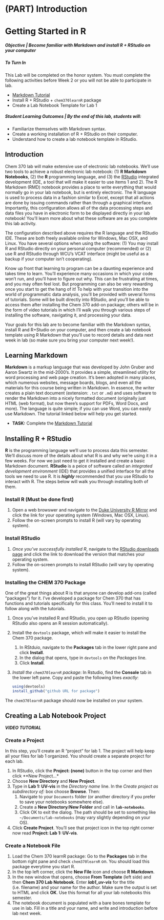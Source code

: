 # (PART) Introduction {-}

# Getting Started in R

##### **Objective** | Become familiar with Markdown and install R + RStudio on your computer {-}

##### **To Turn In**  {-}

This Lab will be completed on the honor system.  You must complete the following activities before Week 2 or you will not be able to participate in lab.

- [Markdown Tutorial](https://www.markdowntutorial.com/)
- Install R + RStudio + `chem370learnR` package
- Create a Lab Notebook Template for Lab 1

##### **Student Learning Outcomes** | *By the end of this lab, students will:*   {-}

  - Familiarize themselves with Markdown syntax.
  - Create a working installation of R + RStudio on their computer.
  - Understand how to create a lab notebook template in RStudio.

## Introduction {#r-intro -}

Chem 370 lab will make extensive use of electronic lab notebooks.  We'll use two tools to achieve a robust electronic lab notebook: (1) **R Markdown Notebooks**, (2) the **R** programming language, and (3) the [RStudio](https://www.google.com/url?sa=t&rct=j&q=&esrc=s&source=web&cd=&cad=rja&uact=8&ved=2ahUKEwictpuN2IvqAhVtl3IEHUhSCUUQFjAAegQIAhAC&url=https%3A%2F%2Frstudio.com%2F&usg=AOvVaw2mM_qCjo878d2q5bcC0XUS) integrated development (IDE, a tool that will make it easier to use items 1 and 2).  The R Markdown (RMD) notebook provides a place to write everything that would normally go in your lab notebook, but is entirely electronic.  The R language is used to process data in a fashion similar to Excel, except that all actions are done by issuing commands rather than through a graphical interface.  Importantly, this configuration allows all of the data processing steps and data files you have in electronic form to be displayed directly in your lab notebook!  You'll learn more about what these software are as you complete this lab activity.

The configuration described above requires the R language and the RStudio IDE.  These are both freely available online for Windows, Mac OSX, and Linux.  You have several options when using the software: (1) You may install R and RStudio directly on your personal computer (recommended) or (2) use R and RStudio through WCU’s VCAT interface (might be useful as a backup if your computer isn't cooperating). 

Know up front that learning to program can be a daunting experience and takes time to learn.  You'll experience many occasions in which your code won't run, and you'll have to figure out why.  This can be frustrating at times, and you may often feel lost.  But programming can also be very rewarding once you start to get the hang of it!  To help with your transition into the world of programmatic data analysis, you'll be provided with several forms of tutorials.  Some will be built directly into RStudio, and you'll be able to access them after installing the Chem 370 add-on package; others will be in the form of video tutorials in which I'll walk you through various steps of installing the software, navigating it, and processing your data.

Your goals for this lab are to become familiar with the Markdown syntax, install R and R+Studio on your computer, and then create a lab notebook template using R Markdown that you'll use to record details and data next week in lab (so make sure you bring your computer next week!).

## Learning Markdown {#learning-markdown -}

**Markdown** is a markup language that was developed by John Gruber and Aaron Swartz in the mid-2000's.  It provides a simple, streamlined utility for word processing and web page creation.  It's been adopted in many places, which numerous websites, message boards, blogs, and even all the materials for this course being written in Markdown.  In essence, the writer creates a plain text document (extension: `.txt` or `.md`) and uses software to render the Markdown into a nicely formatted document (originally just HTML (web format), but now there's support for PDFs, Word Docs, and more).  The language is quite simple; if you can use Word, you can easily use Markdown.  The tutorial linked below will help you get started.

- **TASK:** Complete the [Markdown Tutorial](https://www.markdowntutorial.com/)

## Installing R + RStudio {#install-r -}

**R** is the programming language we'll use to process data this semester.  We'll discuss more of the details about what R is and why we're using it in a few weeks.  For now we just need to get it installed and create a basic Markdown document.  **RStudio** is a peice of software called an *integrated development environment* (IDE) that provides a unified interface for all the tools we need to use R.  It is ***highly*** recommended that you use RStudio to interact with R.  The steps below will walk you through installing both of them.

### Install R (Must be done first) {-}

1. Open a web browswer and navigate to the [Duke University R Mirror](http://archive.linux.duke.edu/cran/) and click the link for your operating system (Windows, Mac OSX, Linux).  
2. Follow the on-screen prompts to install R (will vary by operating system).

### Install RStudio {-}

1. *Once you've successfully installed R*, navigate to the [RStudio downloads page](https://rstudio.com/products/rstudio/download/#download) and click the link to download the version that matches your operating system.  
2. Follow the on-screen prompts to install RStudio (will vary by operating system).

### Installing the CHEM 370 Package {#installing-c370-package -}

One of the great things about R is that anyone can develop add-ons (called "packages") for it.  I've developed a package for Chem 370 that has functions and tutorials specifically for this class.  You'll need to install it to follow along with the tutorials.

1. Once you've installed R and RStudio, you open up RStudio (opening RStudio also opens an R session automatically).  
1. Install the `devtools` package, which will make it easier to install the Chem 370 package.
    1. In RStduio, navigate to the **Packages** tab in the lower right pane and click **Install**.
    1. In the dialog that opens, type in `devtools` on the *Packages* line.
    1. Click **Install**.
1. *Install the `chem370learnR` package*: In Rstudio, find the **Console** tab in the lower left pane.  Copy and paste the following lines *exactly*:
      
      ```r
      using(devtools)
      install_github("github URL for package")
      ```
      
The `chem370learnR` package should now be installed on your system.

## Creating a Lab Notebook Project {#create-lab-notebook -}

***VIDEO TUTORIAL***

### Create a Project {-}

In this step, you'll create an R "project" for lab 1.  The project will help keep all your files for lab 1 organized.  You should create a separate project for each lab.

1. In RStudio, click the **Project: (none)** button in the top corner and then click **New Project...*
1. Choose **New Directory** and **New Project**.
1. Type in **Lab 1: UV-vis** in the *Directory name* line.  In the *Create project as subdirectory of:* box choose **Browse**.  Then:
    1. Navigate to your `Documents` folder (or another directory if you prefer to save your notebooks somewhere else).
    1. Create a **New Directory**/**New Folder** and call in **`lab-notebooks`**.
    1. Click OK to exit the dialog.  The path should be set to something like `~/Documents/lab-notebooks` (may vary slightly depending on your OS).
1. Click **Create Project**.  You'll see that project icon in the top right corner now read **Project: Lab 1: UV-vis**.

### Create a Notebook File {-}

1. Load the Chem 370 learnR package: Go to the **Packages** tab in the bottom right pane and check `chem370learnR` on.  You should load this package everytime you start R.
1. In the top left corner, click the **New File** icon and choose **R Markdown**.
1. In the new window that opens, choose **From Template** (left side) and then **Chem 370 Lab Notebook**. Enter ***lab1_uv-vis*** for the title (i.e. filename) and your name for the author.  Make sure the output is set to HTML and click **OK**.  Use this format for all your lab notebooks this semester.
1. The notebook document is populated with a bare bones template for use in lab.  Fill in a title and your name, and write and introduction before lab next week.
